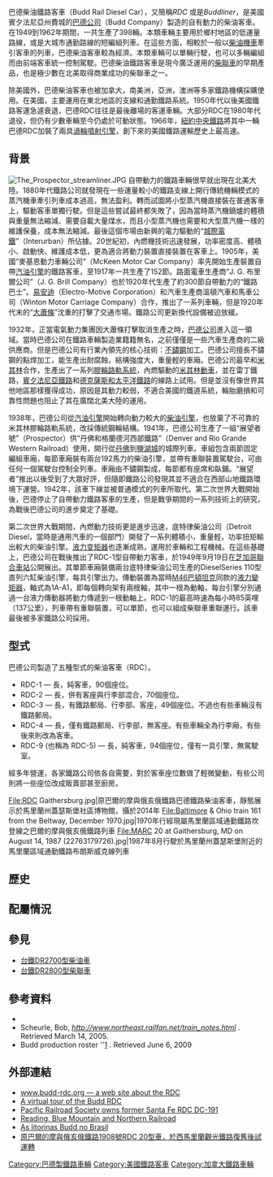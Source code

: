 {{Infobox train
| background       =
| name             = 巴德柴油鐵路客車 (RDC)
| image            = Boston and Maine RDC 6127 on Railroad Enthusiasts fantrip at West Peabody, April 27, 1969.jpg
| imagealt         =
| imagesize        = 300px
| caption          = [[波士頓和緬因鐵路|波士頓和緬因鐵路]]使用的巴德RDC，攝於1969年
| interiorimage    = Budd RDC-1 interior 1949.JPG
| interiorimagealt =
| interiorcaption  = 巴德RDC-1型內飾，攝於1949年
| service          = 1949–至今
| manufacturer     = [[巴德公司|巴德公司]]
| ordernumber       =
| factory          =
| family           =
| replaced         =
| yearconstruction = 1949–1962
| yearservice      =
| refurbishment    =
| yearscrapped     =
| numberconstruction=
| numberbuilt      = 398
| numberservice    =
| numberpreserved  =
| numberscrapped   =
| formation        =
| diagram          =
| code             =
| fleetnumbers     =
| capacity         =
{{Plainlist|
* RDC-1: 90人
* RDC-2: 70人，外加行李間
* RDC-3: 48人，外加郵包間
* RDC-4: 郵政車
* RDC-9: 94人
}}
| operator         =
| depots           =
| lines            =

| carbody          = [[不鏽鋼|不鏽鋼]]
| trainlength      =
| carlength        =
{{Plainlist|
* RDC-1/2/3/9: {{convert|85|ft|m|2|abbr=on}}
* RDC-4: {{convert|73|ft|10|in|m|2|abbr=on}}
}}
| width            = <!--{{convert|10|ft|0+3/8|in|m|2|abbr=on}}-->
| height           = <!--{{convert|14|ft|7|in|m|2|abbr=on}}-->
| floorheight      =
| platformheight   =
| entrylevelorstep =
| doors            =
| wheeldiameter    = <!--{{convert|33|in|mm|0|abbr=on}}-->
| wheelbase        = <!--
{{Plainlist|
* RDC-1/2/3/9: {{convert|68|ft|m|2|abbr=on}}
* RDC-4: {{convert|56|ft|10|in|m|2|abbr=on}}
}}-->
| maxspeed         = {{convert|85|mph|km/h|abbr=on}}
| weight           = {{convert|109200|-|118300|lb|abbr=on}}
| axleload         =  
| traction         =
| engine           =
{{Plainlist|
* RDC-1/2/3/4: 2 × [[Detroit_Diesel_110|GM 110]] [[柴油引擎|柴油引擎]]
* RDC-9: 1 × [[Detroit_Diesel_110|GM 110]] 柴油引擎
}}
| enginetype       =
| cylindercount    =
| cylindersize     =
| traction motors  = 
| poweroutput      =
{{Plainlist|
* RDC-1/2/3/4: {{convert|550|hp|abbr=on}}
* RDC-9: {{convert|300|hp|abbr=on}}
}}
| tractiveeffort   =
| transmission     = 液力傳動
| acceleration     =
| deceleration     =
| aux              =
| powersupply      =
| hvac             =
| electricsystem   =
| collectionmethod =
| uicclass         =
{{Plainlist|
* RDC-1/2/3/4: (1A)(A1)
* RDC-9: (1A)2′
}}
| aarwheels        =
{{Plainlist|
* RDC-1/2/3/4: [[1A-A1|1A-A1]]
* RDC-9: 1A-2
}}
| bogies           =
| brakes           = [[空氣制動|空氣制動]]<ref>{{Harvnb|Budd|1953|page=87}}</ref>
| safety           =
| coupling         =
| multipleworking  =
| gauge            = {{RailGauge|ussg|allk=on}}
| notes            =
}}

巴德柴油鐵路客車（Budd Rail Diesel Car），又簡稱''RDC'' 或是''Buddliner''，是美國賓夕法尼亞州費城的[[巴德公司|巴德公司]]（Budd Company）製造的自有動力的柴油客車。在1949到1962年期間，一共生產了398輛。本類車輛主要用於鄉村地區的低運量路線，或是大城市通勤路線的短編組列車。在這些方面，相較於一般以[[柴油機車|柴油機車]]牽引客車的列車，巴德柴油客車較為經濟。本類車輛可以單輛行駛，也可以多輛編組而由前端客車統一控制駕駛。巴德柴油鐵路客車是現今廣泛運用的[[柴聯車|柴聯車]]的早期產品，也是極少數在北美取得商業成功的柴聯車之一。 

除美國外，巴德柴油客車也被加拿大，南美洲，亞洲，澳洲等多家鐵路機構採購使用。在美國，主要運用在東北地區的支線和通勤鐵路系統。1950年代以後美國鐵路客運急遽衰退，巴德RDC往往是最後離場的客運車輛。大部分RDC在1980年代退役，但仍有少數車輛至今仍處於可動狀態。1966年，[[紐約中央鐵路|紐約中央鐵路]]將其中一輛巴德RDC加裝了兩具[[渦輪噴射引擎|渦輪噴射引擎]]，創下來{{convert|184|mph|km/h|0||abbr=on}}的美國鐵路運輸歷史上最高速。

==背景==
[[File:The_Prospector_streamliner.JPG|thumb]]
自帶動力的鐵路車輛很早就出現在北美大陸。1880年代鐵路公司就發現在一些運量較小的鐵路支線上開行傳統機輛模式的蒸汽機車牽引列車成本過高，無法盈利。轉而試圖將小型蒸汽機直接裝在普通客車上，驅動客車單獨行駛。但是這些嘗試最終都失敗了，因為當時蒸汽機鍋爐的體積與重量無法縮減、需要自載大量煤水，而且小型蒸汽機也需要和大型蒸汽機一樣的維護保養，成本無法縮減。最後這個市場由新興的電力驅動的“[[城際電鐵|城際電鐵]]”（Interurban）所佔據。20世紀初，內燃機技術迅速發展，功率密度高、體積小、啟動快、維護成本低，更為適合將動力裝置直接裝置在客車上。1905年，美國“麥基恩動力車輛公司”（McKeen Motor Car Company）率先開始生產裝置自帶[[汽油引擎|汽油引擎]]的鐵路客車，至1917年一共生產了152節。路面電車生產商“J. G. 布里爾公司”（J. G. Brill Company）也於1920年代生產了約300節自帶動力的“鐵路巴士”。[[易安迪|易安迪]]（Electro-Motive Corporation）和汽車生產商溫頓汽車和馬車公司（Winton Motor Carriage Company）合作，推出了一系列車輛，但是1920年代末的“[[大蕭條|大蕭條]]”沈重的打擊了交通市場。鐵路公司更新換代設備被迫放緩。

1932年，正當電氣動力集團因大蕭條打擊取消生產之時，[[巴德公司|巴德公司]]進入這一領域。當時巴德公司在鐵路車輛製造業籍籍無名，之前僅僅是一些汽車生產商的二級供應商。但是巴德公司有行業內領先的核心技術：[[不鏽鋼|不鏽鋼]]加工。巴德公司擅長不鏽鋼的點焊加工，能生產出耐腐蝕，結構強度大，重量輕的車廂。巴德公司最早和[[米其林|米其林]]合作，生產出了一系列[[膠輪路軌|膠輪路軌系統]]，內燃驅動的[[米其林動車|米其林動車]]，並在雷丁鐵路，[[賓夕法尼亞鐵路|賓夕法尼亞鐵路]]和[[德克薩斯和太平洋鐵路|德克薩斯和太平洋鐵路]]的線路上試用。但是並沒有像世界其他地區那樣獲得成功，原因是其動力較弱，不適合美國的鐵道系統，輪胎磨損和可靠性問題也阻止了其在廣闊北美大陸的運用。

1938年，巴德公司從[[汽油引擎|汽油引擎]]開始轉向動力較大的[[柴油引擎|柴油引擎]]，也放棄了不可靠的米其林膠輪路軌系統，改採傳統鋼輪結構。1941年，巴德公司生產了一組“展望者號”（Prospector）供“丹佛和格蘭德河西部鐵路”（Denver and Rio Grande Western Railroad）使用，開行從[[丹佛|丹佛]]到[[鹽湖城|鹽湖城]]的城際列車。車組包含兩節固定編組車廂，每節車廂裝有兩台192馬力的柴油引擎，並帶有重聯裝置駕駛台，可由任何一個駕駛台控制全列車。車廂由不鏽鋼製成，每節都有座席和臥鋪。“展望者”推出以後受到了大眾好評，但隨即鐵路公司發現其並不適合在西部山地鐵路環境下運營。1942年，該車下線並被普通模式的列車所取代。第二次世界大戰開始後，巴德停止了自帶動力鐵路客車的生產，但是戰爭期間的一系列技術上的研究，為戰後巴德公司的進步奠定了基礎。

第二次世界大戰期間，內燃動力技術更是進步迅速，底特律柴油公司（Detroit Diesel，當時是通用汽車的一個部門）開發了一系列體積小，重量輕，功率扭矩輸出較大的柴油引擎。[[液力变矩器|液力变矩器]]也逐漸成熟，運用於車輛和工程機械。在這些基礎上，巴德公司在戰後推出了RDC-1型自帶動力客車，於1949年9月19日在[[芝加哥聯合車站|芝加哥聯合車站]]公開展出。其單節車廂裝備兩台底特律柴油公司生產的DieselSeries 110型直列六缸柴油引擎，每具引擎出力{{convert|275|hp|kW|0|abbr=on|lk=in}}。傳動裝置為當時[[M46巴頓坦克|M46巴頓坦克]]同款的[[液力变矩器|液力變矩器]]，軸式為1A-A1，即每個轉向架有兩根軸，其中一根為動軸，每台引擎分別通過一台液力傳動器將動力傳遞到一根動軸上。RDC-1的最高時速為每小時85英哩（137公里），列車帶有重聯裝置，可以單節，也可以組成柴聯車重聯運行。該車最後被多家鐵路公司採用。

==型式==

巴德公司製造了五種型式的柴油客車（RDC）。

* RDC-1 — {{convert|85|ft|m|abbr=on}}長，純客車，90個座位。 
* RDC-2 — {{convert|85|ft|m|abbr=on}}長，併有客座與行李部混合，70個座位。
* RDC-3 — {{convert|85|ft|m|abbr=on}}長，有鐵路郵局、行李部、客座，49個座位。不過也有些車輛沒有鐵路郵局。
* RDC-4 — {{convert|72|ft|m|abbr=on}}長，僅有鐵路郵局、行李部，無客座。有些車輛全為行李廂，有些後來則改為客車。
* RDC-9 (也稱為 RDC-5) — {{convert|85|ft|m|abbr=on}}長，純客車，94個座位，僅有一具引擎，無駕駛室。

經多年營運，各家鐵路公司依各自需要，對於客車座位數做了輕微變動，有些公司則將一些座位改成販賣部甚至廚房。
<gallery mode="packed" height="500px" caption="巴德柴油鐵路客車圖輯">
File:RDC Gaithersburg.jpg|原巴爾的摩與俄亥俄鐵路巴德鐵路柴油客車，靜態展示於馬里蘭州蓋瑟斯堡社區博物館，攝於2014年
File:Baltimore & Ohio train 161 from the Beltway, December 1970.jpg|1970年行經現屬馬里蘭區域通勤鐵路坎登線之巴爾的摩與俄亥俄鐵路列車
File:MARC 20 at Gaithersburg, MD on August 14, 1987 (22763179726).jpg|1987年8月行駛於馬里蘭州蓋瑟斯堡附近的馬里蘭區域通勤鐵路布朗斯威克線列車
</gallery>

==歷史==

==配屬情況==
==參見==
*[[台鐵DR2700型柴油車|台鐵DR2700型柴油車]]
*[[台鐵DR2800型柴聯車|台鐵DR2800型柴聯車]]

==參考資料==
{{Reflist|2}}
* {{cite book|last=Dorin|first=Patrick C.|title=Chicago and North Western Power|year=1972|publisher=Superior Publishing|isbn=0-87564-715-4|page=190}}
* Scheurle, Bob, ''http://www.northeast.railfan.net/train_notes.html {{Wayback|url=http://www.northeast.railfan.net/train_notes.html |date=20150207043602 }}''. Retrieved March 14, 2005.
* Budd production roster ''[http://www.trainweb.org/phillynrhs/BuddCarOrders.html] {{Wayback|url=http://www.trainweb.org/phillynrhs/BuddCarOrders.html |date=20150122131704 }}. Retrieved June 6, 2009

==外部連結==
{{commons category|Budd Rail Diesel Car}}
*[http://www.budd-rdc.org/ www.budd-rdc.org — a web site about the RDC] {{Wayback|url=http://www.budd-rdc.org/ |date=20140322103928 }}
*[http://www.sisterbetty.org/rdc/ A virtual tour of the Budd RDC] {{Wayback|url=http://www.sisterbetty.org/rdc/ |date=20130114213849 }}
*[http://www.pacificrailroadsociety.org/ Pacific Railroad Society owns former Santa Fe RDC DC-191] {{Wayback|url=http://www.pacificrailroadsociety.org/ |date=20140322110157 }}
*[https://web.archive.org/web/20081216014957/http://www.readingnorthern.com/ Reading, Blue Mountain and Northern Railroad]
*[http://vfco.brazilia.jor.br/TU/rdc/72litorinas.htm As litorinas Budd no Brasil]
*[https://www.facebook.com/watch/?v=358773848425844 原巴爾的摩與俄亥俄鐵路1908號RDC 20型車，於西馬里蘭觀光鐵路復舊後試運轉]
[[Category:巴德製鐵路車輛|Category:巴德製鐵路車輛]]
[[Category:美國鐵路客車|Category:美國鐵路客車]]
[[Category:加拿大鐵路車輛|Category:加拿大鐵路車輛]]